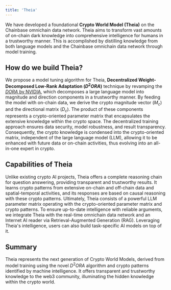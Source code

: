 ```yaml
---
title: 'Theia'
---
```


We have developed a foundational **Crypto World Model (Theia)** on the Chainbase omnichain data network. Theia aims to transform vast amounts of on-chain dark knowledge into comprehensive intelligence for humans in a trustworthy manner. This is accomplished by distilling knowledge from both language models and the Chainbase omnichain data network through model training.

## How do we build Theia?

We propose a model tuning algorithm for Theia, **Decentralized Weight-Decomposed Low-Rank Adaptation ($D^2ORA$)** technique by revamping the [$DORA$ by NVIDIA](https://research.nvidia.com/publication/2024-07_dora-weight-decomposed-low-rank-adaptation), which decomposes a large language model into magnitude and direction components in a trustworthy manner. By feeding the model with on-chain data, we derive the crypto magnitude vector ($M_c$) and the directional matrix ($D_c$). The product of these components represents a crypto-oriented parameter matrix that encapsulates the extensive knowledge within the crypto space. The decentralized training approach ensures data security, model robustness, and result transparency. Consequently, the crypto knowledge is condensed into the crypto-oriented matrix, independent of the large language model (LLM), allowing it to be enhanced with future data or on-chain activities, thus evolving into an all-in-one expert in crypto.

## Capabilities of Theia

Unlike existing crypto AI projects, Theia offers a complete reasoning chain for question answering, providing transparent and trustworthy results. It learns crypto patterns from extensive on-chain and off-chain data and spatial-temporal activities, and its responses are based on causal reasoning with these crypto patterns. Ultimately, Theia consists of a powerful LLM parameter matrix operating with the crypto-oriented parameter matrix and crypto patterns. To ensure up-to-date intelligence with reliable arguments, we integrate Theia with the real-time omnichain data network and an Internet AI reader via Retrieval-Augmented Generation (RAG). Leveraging Theia's intelligence, users can also build task-specific AI models on top of it.

## Summary

Theia represents the next generation of Crypto World Models, derived from model training using the novel $D^2ORA$ algorithm and crypto patterns identified by machine intelligence. It offers transparent and trustworthy knowledge to the web3 community, illuminating the hidden knowledge within the crypto world.